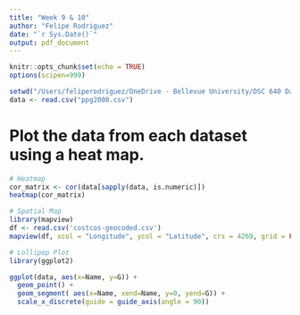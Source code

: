 ```yaml
---
title: "Week 9 & 10"
author: "Felipe Rodriguez"
date: "`r Sys.Date()`"
output: pdf_document
---
```


```r
knitr::opts_chunk$set(echo = TRUE)
options(scipen=999)
```

```r
setwd("/Users/feliperodriguez/OneDrive - Bellevue University/DSC 640 Data Prep and Vis/Week 9&10")
data <- read.csv("ppg2008.csv")
```

# Plot the data from each dataset using a heat map.

```r
# Heatmap
cor_matrix <- cor(data[sapply(data, is.numeric)])
heatmap(cor_matrix)

```

```r
# Spatial Map
library(mapview) 
df <- read.csv('costcos-geocoded.csv')
mapview(df, xcol = "Longitude", ycol = "Latitude", crs = 4269, grid = FALSE)

```

```r
# Lollipop Plot
library(ggplot2)

ggplot(data, aes(x=Name, y=G)) +
  geom_point() + 
  geom_segment( aes(x=Name, xend=Name, y=0, yend=G)) +
  scale_x_discrete(guide = guide_axis(angle = 90))
```

